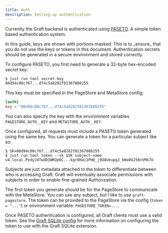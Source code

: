 ```yaml
---
title: Auth
description: Setting up authentication
---
```



Currently the Graft backend is authenticated using [PASETO]. A simple token based authentication system.

[PASETO]: https://paseto.io/

<Aside type="caution">
  In this guide, keys are shown with portions masked. This is to _ensure_ that
  you do not use the keys or tokens in this document. Authentication secrets
  should be generated in a secure environment and stored correctly.
</Aside>

To configure PASETO, you first need to generate a 32-byte hex-encoded secret key:

```bash
$ just run tool secret-key
86d94c08c767...d74c5a8282f81367886255
```

This key must be specified in the PageStore and MetaStore config:

```toml
[auth]
key = "86d94c08c767...d74c5a8282f81367886255"
```

You can also specify the key with the environment variables `PAGESTORE_AUTH__KEY` and `METASTORE_AUTH__KEY`.

Once configured, all requests must include a PASETO token generated using the same key. You can generate a token for a particular subject like so:

```console
$ SK=86d94c08c767...d74c5a8282f81367886255
$ just run tool token --sk $SK subject-name
v4.local.PxdyJ4TwdDIWRUp0C...kgr8Ha11PHD_j9OAUeupqJ_bWa0UJ56nVMk7U
```

Subjects are just metadata attached to the token to differentiate between who is accessing Graft. Graft will eventually associate permissions with subjects in order to enable fine-grained Authorization.

The first token you generate should be for the PageStore to communicate with the MetaStore. You can use any subject, but I like to use `graft-pagestore`. The token can be provided to the PageStore via the config (`token = "..."`) or environment variable: `PAGESTORE_TOKEN=...`.

Once PASETO authentication is configured, all Graft clients must use a valid token. See the [Graft SQLite config](/docs/sqlite/config) for more information on configuring the token to use with the Graft SQLite extension.

